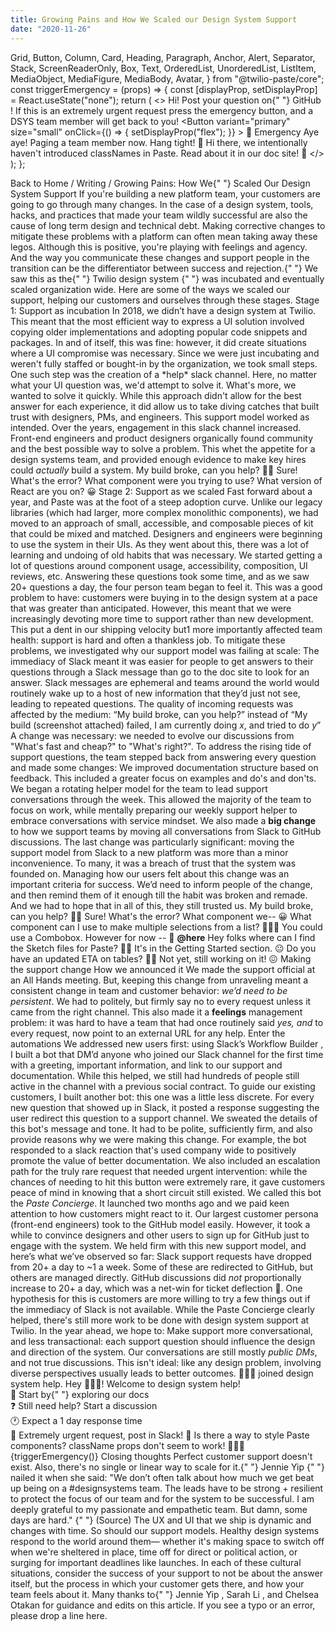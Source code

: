 ```yaml
---
title: Growing Pains and How We Scaled our Design System Support
date: "2020-11-26"
---
```



  Grid,
  Button,
  Column,
  Card,
  Heading,
  Paragraph,
  Anchor,
  Alert,
  Separator,
  Stack,
  ScreenReaderOnly,
  Box,
  Text,
  OrderedList,
  UnorderedList,
  ListItem,
  MediaObject,
  MediaFigure,
  MediaBody,
  Avatar,
} from "@twilio-paste/core";
const triggerEmergency = (props) => {
  const [displayProp, setDisplayProp] = React.useState("none");
  return (
    <>
      <Box display="flex" justifyContent="flex-end">
        <MediaObject as="div">
          <MediaBody>
            <Box
              as="div"
              color="colorText"
              backgroundColor="colorBackgroundUser"
              borderRadius="borderRadius20"
              borderBottomRightRadius="borderRadius0"
              fontSize="fontSize30"
              lineHeight="lineHeight20"
              padding="space30"
              maxWidth="size30"
            >
              Hi! Post your question on{" "}
              <Link href="//github.com/twilio-labs/paste/discussions" passHref>
                <Anchor>GitHub</Anchor>
              </Link>
              ! If this is an extremely urgent request press the emergency button,
              and a DSYS team member will get back to you!
              <Box marginTop="space20">
                <Button
                  variant="primary"
                  size="small"
                  onClick={() => {
                    setDisplayProp("flex");
                  }}
                >
                  🚨 Emergency
                </Button>
              </Box>
              <Box display={displayProp} marginTop="space40">
                Aye aye! Paging a team member now. Hang tight!
              </Box>
            </Box>
            <Text
              as="div"
              color="colorText"
              fontSize="fontSize50"
              marginTop="space10"
              textAlign="right"
            >
              🤖
            </Text>
          </MediaBody>
        </MediaObject>
      </Box>
      <Box display={displayProp} justifyContent="flex-end">
        <MediaObject as="div">
          <MediaBody>
            <Box
              as="div"
              color="colorText"
              backgroundColor="colorBackgroundUser"
              borderRadius="borderRadius20"
              borderBottomRightRadius="borderRadius0"
              fontSize="fontSize30"
              lineHeight="lineHeight20"
              padding="space30"
              maxWidth="size30"
            >
              Hi there, we intentionally haven't introduced classNames in Paste.
              Read about it in our doc site!
            </Box>
            <Text
              as="div"
              color="colorText"
              fontSize="fontSize50"
              marginTop="space10"
              textAlign="right"
            >
              🙂
            </Text>
          </MediaBody>
        </MediaObject>
      </Box>
    </>
  );
};

<Box marginBottom="space60">
  <Grid gutter="space40">
    <Column span={4} offset={1}>
      <Box>
        <Stack orientation="horizontal" spacing="space30">
          <Link href="/" passHref>
            <Anchor>
              <ScreenReaderOnly>Back to</ScreenReaderOnly> Home
            </Anchor>
          </Link>
          <Text as="span">/</Text>
            Writing
          <Text as="span">/</Text>
        </Stack>
      </Box>
      <Heading as="h1" variant="heading10">
        Growing Pains: How We{" "}
        <Box as="span" backgroundColor="colorBackgroundBrandHighlight">
          Scaled Our Design System Support
        </Box>
      </Heading>
    </Column>
  </Grid>
</Box>
<Grid gutter="space40">
  <Column span={5} offset={1}>
    <Paragraph>
      If you're building a new platform team, your customers are going to go
      through many changes. In the case of a design system, tools, hacks, and
      practices that made your team wildly successful are also the cause of long
      term design and technical debt. Making corrective changes to mitigate
      these problems with a platform can often mean taking away these legos.
      Although this is positive, you're playing with feelings and agency. And
      the way you communicate these changes and support people in the transition
      can be the differentiator between success and rejection.{" "}
    </Paragraph>
    <Paragraph>
      We saw this as the{" "}
      <Link href="//paste.twilio.design/" passHref>
        <Anchor>Twilio design system</Anchor>
      </Link>{" "}
      was incubated and eventually scaled organization wide. Here are some of
      the ways we scaled our support, helping our customers and ourselves
      through these stages.
    </Paragraph>
    <Heading as="h2" variant="heading20">
      Stage 1: Support as incubation
    </Heading>
    <Paragraph>
      In 2018, we didn’t have a design system at Twilio. This meant that the
      most efficient way to express a UI solution involved copying older
      implementations and adopting popular code snippets and packages. In and of
      itself, this was fine: however, it did create situations where a UI
      compromise was necessary.
    </Paragraph>
    <Paragraph>
      Since we were just incubating and weren't fully staffed or bought-in by
      the organization, we took small steps. One such step was the creation of a
      *help* slack channel. Here, no matter what your UI question was, we'd
      attempt to solve it. What's more, we wanted to solve it quickly. While
      this approach didn't allow for the best answer for each experience, it did
      allow us to take diving catches that built trust with designers, PMs, and
      engineers.
    </Paragraph>
    <Paragraph>
      This support model worked as intended. Over the years, engagement in this
      slack channel increased. Front-end engineers and product designers
      organically found community and the best possible way to solve a problem.
      This whet the appetite for a design systems team, and provided enough
      evidence to make key hires could <em>actually</em> build a system.
    </Paragraph>
  </Column>
  <Column span={3} offset={1}>
    <Stack orientation="vertical" spacing="space60">
      <Box display="flex" justifyContent="flex-start">
        <MediaObject as="div">
          <MediaBody>
            <Box
              as="div"
              color="colorTextInverse"
              backgroundColor="colorBackgroundInverse"
              borderRadius="borderRadius30"
              borderBottomLeftRadius="borderRadius0"
              fontSize="fontSize30"
              lineHeight="lineHeight20"
              padding="space30"
              maxWidth="size30"
            >
              My build broke, can you help?
            </Box>
            <Text
              as="div"
              color="colorText"
              fontSize="fontSize50"
              marginTop="space10"
            >
              🧒🏽
            </Text>
          </MediaBody>
        </MediaObject>
      </Box>
      <Box display="flex" justifyContent="flex-end">
        <MediaObject as="div">
          <MediaBody>
            <Box
              as="div"
              color="colorText"
              backgroundColor="colorBackgroundUser"
              borderRadius="borderRadius20"
              borderBottomRightRadius="borderRadius0"
              fontSize="fontSize30"
              lineHeight="lineHeight20"
              padding="space30"
              maxWidth="size30"
            >
              Sure! What's the error? What component were you trying to use?
              What version of React are you on?
            </Box>
            <Text
              as="div"
              color="colorText"
              fontSize="fontSize50"
              marginTop="space10"
              textAlign="right"
            >
              😀
            </Text>
          </MediaBody>
        </MediaObject>
      </Box>
    </Stack>
  </Column>
</Grid>
<Grid gutter="space40">
  <Column span={5} offset={1}>
    <Heading as="h2" variant="heading20">
      Stage 2: Support as we scaled
    </Heading>
    <Paragraph>
      Fast forward about a year, and Paste was at the foot of a steep adoption
      curve. Unlike our legacy libraries (which had larger, more complex
      monolithic components), we had moved to an approach of small, accessible,
      and composable pieces of kit that could be mixed and matched. Designers
      and engineers were beginning to use the system in their UIs. As they went
      about this, there was a lot of learning and undoing of old habits that was
      necessary. We started getting a lot of questions around component usage,
      accessibility, composition, UI reviews, etc. Answering these questions
      took some time, and as we saw 20+ questions a day, the four person team
      began to feel it.
    </Paragraph>
    <Paragraph>
      This was a good problem to have: customers were buying in to the design
      system at a pace that was greater than anticipated. However, this meant
      that we were increasingly devoting more time to support rather than new
      development. This put a dent in our shipping velocity but1 more
      importantly affected team health: support is hard and often a thankless
      job. To mitigate these problems, we investigated why our support model was
      failing at scale:
    </Paragraph>
    <UnorderedList>
      <ListItem>
        The immediacy of Slack meant it was easier for people to get answers to
        their questions through a Slack message than go to the doc site to look
        for an answer.
      </ListItem>
      <ListItem>
        Slack messages are ephemeral and teams around the world would routinely
        wake up to a host of new information that they’d just not see, leading
        to repeated questions.
      </ListItem>
      <ListItem>
        The quality of incoming requests was affected by the medium: “My build
        broke, can you help?” instead of “My build (screenshot attached) failed,
        I am currently doing <em>x</em>, and tried to do <em>y</em>”
      </ListItem>
    </UnorderedList>
    <Paragraph>
      A change was necessary: we needed to evolve our discussions from "What's
      fast and cheap?" to "What's right?". To address the rising tide of support
      questions, the team stepped back from answering every question and made
      some changes:
    </Paragraph>
    <UnorderedList>
      <ListItem>
        We improved documentation structure based on feedback. This included a
        greater focus on examples and do's and don'ts.
      </ListItem>
      <ListItem>
        We began a rotating helper model for the team to lead support
        conversations through the week. This allowed the majority of the team to
        focus on work, while mentally preparing our weekly support helper to
        embrace conversations with service mindset.
      </ListItem>
      <ListItem>
        We also made a <strong>big change</strong> to how we support teams by
        moving all conversations from Slack to GitHub discussions.
      </ListItem>
    </UnorderedList>
    <Paragraph>
      The last change was particularly significant: moving the support model
      from Slack to a new platform was more than a minor inconvenience. To many,
      it was a breach of trust that the system was founded on. Managing how our
      users felt about this change was an important criteria for success. We’d
      need to inform people of the change, and then remind them of it enough
      till the habit was broken and remade. And we had to hope that in all of
      this, they still trusted us.
    </Paragraph>
  </Column>
  <Column span={3} offset={1}>
    <Stack orientation="vertical" spacing="space60">
      <Box display="flex" justifyContent="flex-start">
        <MediaObject as="div">
          <MediaBody>
            <Box
              as="div"
              color="colorTextInverse"
              backgroundColor="colorBackgroundInverse"
              borderRadius="borderRadius30"
              borderBottomLeftRadius="borderRadius0"
              fontSize="fontSize30"
              lineHeight="lineHeight20"
              padding="space30"
              maxWidth="size30"
            >
              My build broke, can you help?
            </Box>
            <Text
              as="div"
              color="colorText"
              fontSize="fontSize50"
              marginTop="space10"
            >
              🧒🏽
            </Text>
          </MediaBody>
        </MediaObject>
      </Box>
      <Box display="flex" justifyContent="flex-end">
        <MediaObject as="div">
          <MediaBody>
            <Box
              as="div"
              color="colorText"
              backgroundColor="colorBackgroundUser"
              borderRadius="borderRadius20"
              borderBottomRightRadius="borderRadius0"
              fontSize="fontSize30"
              lineHeight="lineHeight20"
              padding="space30"
              maxWidth="size30"
            >
              Sure! What's the error? What component we--
            </Box>
            <Text
              as="div"
              color="colorText"
              fontSize="fontSize50"
              marginTop="space10"
              textAlign="right"
            >
              😀
            </Text>
          </MediaBody>
        </MediaObject>
      </Box>
      <Box display="flex" justifyContent="flex-start">
        <MediaObject as="div">
          <MediaBody>
            <Box
              as="div"
              color="colorTextInverse"
              backgroundColor="colorBackgroundInverse"
              borderRadius="borderRadius30"
              borderBottomLeftRadius="borderRadius0"
              fontSize="fontSize30"
              lineHeight="lineHeight20"
              padding="space30"
              maxWidth="size30"
            >
              What component can I use to make multiple selections from a list?
            </Box>
            <Text
              as="div"
              color="colorText"
              fontSize="fontSize50"
              marginTop="space10"
            >
              👩🏼‍🦰
            </Text>
          </MediaBody>
        </MediaObject>
      </Box>
      <Box display="flex" justifyContent="flex-end">
        <MediaObject as="div">
          <MediaBody>
            <Box
              as="div"
              color="colorText"
              backgroundColor="colorBackgroundUser"
              borderRadius="borderRadius20"
              borderBottomRightRadius="borderRadius0"
              fontSize="fontSize30"
              lineHeight="lineHeight20"
              padding="space30"
              maxWidth="size30"
            >
              You could use a Combobox. However for now --
            </Box>
            <Text
              as="div"
              color="colorText"
              fontSize="fontSize50"
              marginTop="space10"
              textAlign="right"
            >
              🙂
            </Text>
          </MediaBody>
        </MediaObject>
      </Box>
      <Box display="flex" justifyContent="flex-start">
        <MediaObject as="div">
          <MediaBody>
            <Box
              as="div"
              color="colorTextInverse"
              backgroundColor="colorBackgroundInverse"
              borderRadius="borderRadius30"
              borderBottomLeftRadius="borderRadius0"
              fontSize="fontSize30"
              lineHeight="lineHeight20"
              padding="space30"
              maxWidth="size30"
            >
              <strong>@here</strong> Hey folks where can I find the Sketch files
              for Paste?
            </Box>
            <Text
              as="div"
              color="colorText"
              fontSize="fontSize50"
              marginTop="space10"
            >
              👨🏻
            </Text>
          </MediaBody>
        </MediaObject>
      </Box>
      <Box display="flex" justifyContent="flex-end">
        <MediaObject as="div">
          <MediaBody>
            <Box
              as="div"
              color="colorText"
              backgroundColor="colorBackgroundUser"
              borderRadius="borderRadius20"
              borderBottomRightRadius="borderRadius0"
              fontSize="fontSize30"
              lineHeight="lineHeight20"
              padding="space30"
              maxWidth="size30"
            >
              It's in the Getting Started section.
            </Box>
            <Text
              as="div"
              color="colorText"
              fontSize="fontSize50"
              marginTop="space10"
              textAlign="right"
            >
              😐
            </Text>
          </MediaBody>
        </MediaObject>
      </Box>
      <Box display="flex" justifyContent="flex-start">
        <MediaObject as="div">
          <MediaBody>
            <Box
              as="div"
              color="colorTextInverse"
              backgroundColor="colorBackgroundInverse"
              borderRadius="borderRadius30"
              borderBottomLeftRadius="borderRadius0"
              fontSize="fontSize30"
              lineHeight="lineHeight20"
              padding="space30"
              maxWidth="size30"
            >
              Do you have an updated ETA on tables?
            </Box>
            <Text
              as="div"
              color="colorText"
              fontSize="fontSize50"
              marginTop="space10"
            >
              🧕🏼
            </Text>
          </MediaBody>
        </MediaObject>
      </Box>
      <Box display="flex" justifyContent="flex-end">
        <MediaObject as="div">
          <MediaBody>
            <Box
              as="div"
              color="colorText"
              backgroundColor="colorBackgroundUser"
              borderRadius="borderRadius20"
              borderBottomRightRadius="borderRadius0"
              fontSize="fontSize30"
              lineHeight="lineHeight20"
              padding="space30"
              maxWidth="size30"
            >
              Not yet, still working on it!
            </Box>
            <Text
              as="div"
              color="colorText"
              fontSize="fontSize50"
              marginTop="space10"
              textAlign="right"
            >
              😖
            </Text>
          </MediaBody>
        </MediaObject>
      </Box>
    </Stack>
  </Column>
</Grid>
<Grid gutter="space40">
  <Column span={5} offset={1}>
    <Heading as="h2" variant="heading20">
      Making the support change
    </Heading>
    <Heading as="h3" variant="heading40">
      How we announced it
    </Heading>
    <Paragraph>
      We made the support official at an All Hands meeting. But, keeping this
      change from unraveling meant a consistent change in team and customer
      behavior: <em>we’d need to be persistent</em>. We had to politely, but
      firmly say no to every request unless it came from the right channel. This
      also made it a <strong>feelings</strong> management problem: it was hard
      to have a team that had once routinely said <em>yes, and</em> to every
      request, now point to an external URL for any help.
    </Paragraph>
  </Column>
</Grid>
<Grid gutter="space40">
  <Column span={5} offset={1}>
    <Heading as="h3" variant="heading40">
      Enter the automations
    </Heading>
    <Paragraph>
      We addressed new users first: using Slack’s <Link href="//slack.com/features/workflow-automation" passHref>
        <Anchor showExternal>
          Workflow Builder
        </Anchor>
      </Link>, I built a
      bot that DM’d anyone who joined our Slack channel for the first time with
      a greeting, important information, and link to our support and documentation. While
      this helped, we still had hundreds of people still active in the channel
      with a previous social contract.
    </Paragraph>
    <Paragraph>
      To guide our existing customers, I built another bot: this one was a
      little less discrete. For every new question that showed up in Slack, it
      posted a response suggesting the user redirect this question to a support
      channel.
    </Paragraph>
    <Paragraph>
      We sweated the details of this bot's message and tone. It had to be
      polite, sufficiently firm, and also provide reasons why we were making
      this change. For example, the bot responded to a slack reaction that's
      used company wide to positively promote the value of better documentation. We also included an
      escalation path for the truly rare request that needed urgent
      intervention: while the chances of needing to hit this button were extremely rare, it
      gave customers peace of mind in knowing that a short circuit still
      existed.
    </Paragraph>
    <Paragraph>
      We called this bot the <em>Paste Concierge</em>. It launched two months
      ago and we paid keen attention to how customers might react to it. Our largest customer persona (front-end engineers) took to the GitHub model easily. However, it
      took a while to convince designers and other users to sign up for GitHub just to engage with
      the system. We held firm with this new support model, and here’s what
      we’ve observed so far:
    </Paragraph>
    <OrderedList>
      <ListItem>
        Slack support requests have dropped from 20+ a day to ~1 a week. Some of
        these are redirected to GitHub, but others are managed directly.
      </ListItem>
      <ListItem>
        GitHub discussions did <em>not</em> proportionally increase to 20+ a
        day, which was a net-win for ticket deflection 🎉. One hypothesis for this is customers are more willing to try a
        few things out if the immediacy of Slack is not available.
      </ListItem>
    </OrderedList>
    <Paragraph>
      While the Paste Concierge clearly helped, there's still more work to be done with design system support at Twilio. In the year
      ahead, we hope to:
    </Paragraph>
    <UnorderedList>
      <ListItem>
        Make support more conversational, and less transactional: each support
        question should influence the design and direction of the system.
      </ListItem>
      <ListItem>
        Our conversations are still mostly <em>public DMs</em>, and not true
        discussions. This isn't ideal: like any design problem, involving
        diverse perspectives usually leads to better outcomes.
      </ListItem>
    </UnorderedList>
  </Column>
  <Column span={3} offset={1}>
    <Stack orientation="vertical" spacing="space60">
      <Box display="flex" justifyContent="flex-start">
        <MediaObject as="div">
          <MediaBody>
            <Box
              as="div"
              color="colorTextInverse"
              backgroundColor="colorBackgroundInverse"
              borderRadius="borderRadius30"
              fontSize="fontSize30"
              lineHeight="lineHeight20"
              padding="space30"
              maxWidth="size30"
            >
              👩🏻‍🎤 joined design system help.
            </Box>
          </MediaBody>
        </MediaObject>
      </Box>
      <Box display="flex" justifyContent="flex-start">
        <MediaObject as="div">
          <MediaBody>
            <Box
              as="div"
              color="colorText"
              backgroundColor="colorBackgroundUser"
              borderRadius="borderRadius20"
              borderBottomRightRadius="borderRadius0"
              fontSize="fontSize30"
              lineHeight="lineHeight20"
              padding="space30"
            >
              Hey 👩🏻‍🎤! Welcome to design system help!
              <br />
              📖 Start by{" "}
              <Link href="//paste.twilio.design/" passHref>
                <Anchor>exploring our docs</Anchor>
              </Link>
              <br />❓ Still need help? <Link
                passHref
                href="//github.com/twilio-labs/paste/discussions"
              >
                <Anchor>Start a discussion</Anchor>
              </Link>
              <br />
              🕐 Expect a 1 day response time
              <br />
              🚨 Extremely urgent request, post in Slack!
            </Box>
            <Text
              as="div"
              color="colorText"
              fontSize="fontSize50"
              marginTop="space10"
              textAlign="right"
            >
              🤖
            </Text>
          </MediaBody>
        </MediaObject>
      </Box>
      <Box display="flex" justifyContent="flex-start">
        <MediaObject as="div">
          <MediaBody>
            <Box
              as="div"
              color="colorTextInverse"
              backgroundColor="colorBackgroundInverse"
              borderRadius="borderRadius30"
              borderBottomLeftRadius="borderRadius0"
              fontSize="fontSize30"
              lineHeight="lineHeight20"
              padding="space30"
              maxWidth="size30"
            >
              Is there a way to style Paste components? className props don't
              seem to work!
            </Box>
            <Text
              as="div"
              color="colorText"
              fontSize="fontSize50"
              marginTop="space10"
            >
              👩🏼‍🦰
            </Text>
          </MediaBody>
        </MediaObject>
      </Box>
      {triggerEmergency()}
    </Stack>
  </Column>
</Grid>
<Grid gutter="space40">
  <Column span={5} offset={1}>
    <Heading as="h2" variant="heading20">
      Closing thoughts
    </Heading>
    <Paragraph>
      Perfect customer support doesn't exist. Also, there's no single or linear way to
      scale for it.{" "}
      <Link href="//www.jennieyip.design/" passHref>
        <Anchor>Jennie Yip</Anchor>
      </Link>{" "}
      nailed it when she said:
    </Paragraph>
    <Box as="blockquote" paddingLeft="space40">
      <Text fontStyle="italic">
        "We don’t often talk about how much we get beat up being on a
        #designsystems team. The leads have to be strong + resilient to protect
        the focus of our team and for the system to be successful. I am deeply
        grateful to my passionate and empathetic team. But damn, some days are
        hard."
      </Text>{" "}
      <Link href="//twitter.com/jenniesyip/status/1278380817090150405" passHref>
        <Anchor>(Source)</Anchor>
      </Link>
    </Box>
    <Paragraph>
      The UX and UI that we ship is dynamic and changes with time. So should our
      support models. Healthy design systems respond to the world around them—
      whether it's making space to switch off when we're sheltered in place, time off
      for direct or political action, or surging for important deadlines like
      launches. In each of these cultural situations, consider the success of
      your support to not be about the answer itself, but the process in which
      your customer gets there, and how your team feels about it.
    </Paragraph>
    <Box as="section">
      <Separator orientation="horizontal" verticalSpacing="space50" />
      <Text as="p" fontSize="fontSize20">
        Many thanks to{" "}
        <Link href="//www.jennieyip.design/" passHref>
          <Anchor>Jennie Yip</Anchor>
        </Link>
        , <Link href="//heysarah.li/" passHref>
          <Anchor>Sarah Li</Anchor>
        </Link>, and <Link href="//chexee.me/" passHref>
          <Anchor>Chelsea Otakan</Anchor>
        </Link> for guidance and edits on this article. If you see a typo or an error,
        please drop a line here.
      </Text>
    </Box>
  </Column>
</Grid>
